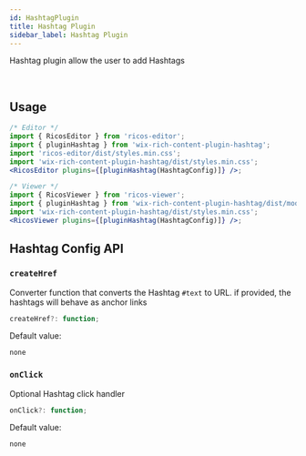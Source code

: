 ```yaml
---
id: HashtagPlugin
title: Hashtag Plugin
sidebar_label: Hashtag Plugin
---
```



Hashtag plugin allow the user to add Hashtags

<div className="card">
  <RicosEditorWithMobile
    content={content('This is #Hashtag, try to add one yourself')}
    placeholder={'Type here!'}
    plugins={[pluginHashtag({})]}
  />
</div>
<br />

## Usage

```jsx
/* Editor */
import { RicosEditor } from 'ricos-editor';
import { pluginHashtag } from 'wix-rich-content-plugin-hashtag';
import 'ricos-editor/dist/styles.min.css';
import 'wix-rich-content-plugin-hashtag/dist/styles.min.css';
<RicosEditor plugins={[pluginHashtag(HashtagConfig)]} />;

/* Viewer */
import { RicosViewer } from 'ricos-viewer';
import { pluginHashtag } from 'wix-rich-content-plugin-hashtag/dist/module.viewer';
import 'wix-rich-content-plugin-hashtag/dist/styles.min.css';
<RicosViewer plugins={[pluginHashtag(HashtagConfig)]} />;
```

## Hashtag Config API

### `createHref`

Converter function that converts the Hashtag `#text` to URL. if provided, the hashtags will behave as anchor links

```jsx
createHref?: function;
```

Default value:

```jsx
none
```

### `onClick`

Optional Hashtag click handler

```jsx
onClick?: function;
```

Default value:

```jsx
none
```

<br />
